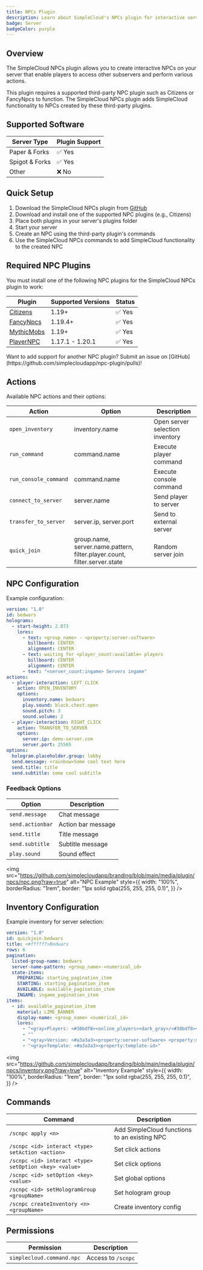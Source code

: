 ```yaml
---
title: NPCs Plugin
description: Learn about SimpleCloud's NPCs plugin for interactive server navigation and management
badge: Server
badgeColor: purple
---
```


## Overview

The SimpleCloud NPCs plugin allows you to create interactive NPCs on your server that enable players to access other subservers and perform various actions.

<Callout type="important">
  This plugin requires a supported third-party NPC plugin such as Citizens or
  FancyNpcs to function. The SimpleCloud NPCs plugin adds SimpleCloud
  functionality to NPCs created by these third-party plugins.
</Callout>

## Supported Software

| Server Type    | Plugin Support |
| -------------- | -------------- |
| Paper & Forks  | ✅ Yes         |
| Spigot & Forks | ✅ Yes         |
| Other          | ❌ No          |

## Quick Setup

1. Download the SimpleCloud NPCs plugin from [GitHub](https://github.com/simplecloudapp/npc-plugin/releases)
2. Download and install one of the supported NPC plugins (e.g., Citizens)
3. Place both plugins in your server's plugins folder
4. Start your server
5. Create an NPC using the third-party plugin's commands
6. Use the SimpleCloud NPCs commands to add SimpleCloud functionality to the created NPC

## Required NPC Plugins

You must install one of the following NPC plugins for the SimpleCloud NPCs plugin to work:

| Plugin                                                                                                      | Supported Versions | Status |
| ----------------------------------------------------------------------------------------------------------- | ------------------ | ------ |
| [Citizens](https://citizensnpcs.co)                                                                         | 1.19+              | ✅ Yes |
| [FancyNpcs](https://fancyplugins.de/FancyNpcs)                                                              | 1.19.4+            | ✅ Yes |
| [MythicMobs](https://www.spigotmc.org/resources/⚔-mythicmobs-free-version-►the-1-custom-mob-creator◄.5702/) | 1.19+              | ✅ Yes |
| [PlayerNPC](https://www.spigotmc.org/resources/✅-api-player-npc-✅-1-17-1-20-1.93625/)                     | 1.17.1 - 1.20.1    | ✅ Yes |

<Callout>
  Want to add support for another NPC plugin? Submit an issue on
  [GitHub](https://github.com/simplecloudapp/npc-plugin/pulls)!
</Callout>

## Actions

Available NPC actions and their options:

| Action                | Option                                                                    | Description                     |
| --------------------- | ------------------------------------------------------------------------- | ------------------------------- |
| `open_inventory`      | inventory.name                                                            | Open server selection inventory |
| `run_command`         | command.name                                                              | Execute player command          |
| `run_console_command` | command.name                                                              | Execute console command         |
| `connect_to_server`   | server.name                                                               | Send player to server           |
| `transfer_to_server`  | server.ip, server.port                                                    | Send to external server         |
| `quick_join`          | group.name, server.name.pattern, filter.player.count, filter.server.state | Random server join              |

## NPC Configuration

Example configuration:

```yaml
version: "1.0"
id: bedwars
holograms:
  - start-height: 2.073
    lores:
      - text: <group_name> - <property:server-software>
        billboard: CENTER
        alignment: CENTER
      - text: waiting for <player_count:available> players
        billboard: CENTER
        alignment: CENTER
      - text: "<server_count:ingame> Servers ingame"
actions:
  - player-interaction: LEFT_CLICK
    action: OPEN_INVENTORY
    options:
      inventory.name: bedwars
      play.sound: block.chest.open
      sound.pitch: 3
      sound.volume: 2
  - player-interaction: RIGHT_CLICK
    action: TRANSFER_TO_SERVER
    options:
      server.ip: demo-server.com
      server.port: 25565
options:
  hologram.placeholder.group: lobby
  send.message: <rainbow>Some cool text here
  send.title: title
  send.subtitle: some cool subtitle
```

### Feedback Options

| Option           | Description        |
| ---------------- | ------------------ |
| `send.message`   | Chat message       |
| `send.actionbar` | Action bar message |
| `send.title`     | Title message      |
| `send.subtitle`  | Subtitle message   |
| `play.sound`     | Sound effect       |

<img
  src="https://github.com/simplecloudapp/branding/blob/main/media/plugin/npcs/npc.png?raw=true"
  alt="NPC Example"
  style={{
    width: "100%",
    borderRadius: "1rem",
    border: "1px solid rgba(255, 255, 255, 0.1)",
  }}
/>

## Inventory Configuration

Example inventory for server selection:

```yaml
version: "1.0"
id: quickjoin.bedwars
title: <#ffffff>Bedwars
rows: 6
pagination:
  listed-group-name: bedwars
  server-name-pattern: <group_name>-<numerical_id>
  state-items:
    PREPARING: starting_pagination_item
    STARTING: starting_pagination_item
    AVAILABLE: available_pagination_item
    INGAME: ingame_pagination_item
items:
  - id: available_pagination_item
    material: LIME_BANNER
    display-name: <group_name> <numerical_id>
    lores:
      - "<gray>Players: <#38bdf8><online_players><dark_gray>/<#38bdf8><max_players>"
      - ""
      - "<gray>Version: <#a3a3a3><property:server-software> <property:minecraft-version>"
      - "<gray>Template: <#a3a3a3><property:template-id>"
```

<img
  src="https://github.com/simplecloudapp/branding/blob/main/media/plugin/npcs/inventory.png?raw=true"
  alt="Inventory Example"
  style={{
    width: "100%",
    borderRadius: "1rem",
    border: "1px solid rgba(255, 255, 255, 0.1)",
  }}
/>

## Commands

| Command                                               | Description                                  |
| ----------------------------------------------------- | -------------------------------------------- |
| `/scnpc apply <n>`                                    | Add SimpleCloud functions to an existing NPC |
| `/scnpc <id> interact <type> setAction <action>`      | Set click actions                            |
| `/scnpc <id> interact <type> setOption <key> <value>` | Set click options                            |
| `/scnpc <id> setOption <key> <value>`                 | Set global options                           |
| `/scnpc <id> setHologramGroup <groupName>`            | Set hologram group                           |
| `/scnpc createInventory <n> <groupName>`              | Create inventory config                      |

## Permissions

| Permission                | Description        |
| ------------------------- | ------------------ |
| `simplecloud.command.npc` | Access to `/scnpc` |
